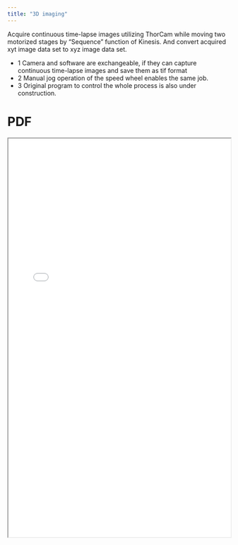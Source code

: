 ```yaml
---
title: "3D imaging"
---
```


Acquire continuous time-lapse images utilizing ThorCam while moving two motorized stages by "Sequence" function of Kinesis. And convert acquired xyt image data set to xyz image data set.

-   1 Camera and software are exchangeable, if they can capture continuous time-lapse images and save them as tif format
-   2 Manual jog operation of the speed wheel enables the same job.
-   3 Original program to control the whole process is also under construction.

# PDF

<iframe width="100%" height="900px" src="../../resources/3Dimaging_ver230520.pdf">

</iframe>
